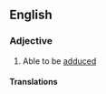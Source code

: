==English==

===Adjective===
{{en-adj}}
# Able to be [[adduced]]

====Translations====
{{trans-see|adducible}}